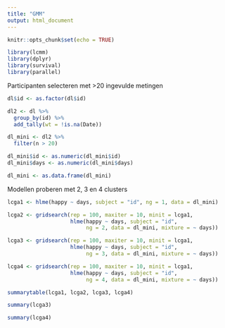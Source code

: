 ```yaml
---
title: "GMM"
output: html_document
---
```


```r
knitr::opts_chunk$set(echo = TRUE)
```

```r
library(lcmm)
library(dplyr)
library(survival)
library(parallel)
```

Participanten selecteren met >20 ingevulde metingen
```r
dl$id <- as.factor(dl$id)

dl2 <- dl %>%
  group_by(id) %>%
  add_tally(wt = !is.na(Date))

dl_mini <- dl2 %>%
  filter(n > 20)

dl_mini$id <- as.numeric(dl_mini$id)
dl_mini$days <- as.numeric(dl_mini$days)

dl_mini <- as.data.frame(dl_mini)
```

Modellen proberen met 2, 3 en 4 clusters
```r
lcga1 <- hlme(happy ~ days, subject = "id", ng = 1, data = dl_mini) 

lcga2 <- gridsearch(rep = 100, maxiter = 10, minit = lcga1,
                    hlme(happy ~ days, subject = "id",
                         ng = 2, data = dl_mini, mixture = ~ days)) 

lcga3 <- gridsearch(rep = 100, maxiter = 10, minit = lcga1,
                    hlme(happy ~ days, subject = "id",
                         ng = 3, data = dl_mini, mixture = ~ days))

lcga4 <- gridsearch(rep = 100, maxiter = 10, minit = lcga1,
                    hlme(happy ~ days, subject = "id",
                         ng = 4, data = dl_mini, mixture = ~ days))

summarytable(lcga1, lcga2, lcga3, lcga4)

summary(lcga3)

summary(lcga4)
```


```r

```


```r

```


```r

```